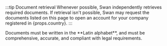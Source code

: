 :::tip Document retrieval
Whenever possible, Swan independently retrieves required documents. If retrieval isn't possible, Swan may request the documents listed on this page to open an account for your company registered in {props.country}.
:::

<span>
<p>Documents must be written in the **Latin alphabet**, and must be comprehensive, accurate, and compliant with legal requirements.</p>
</span>